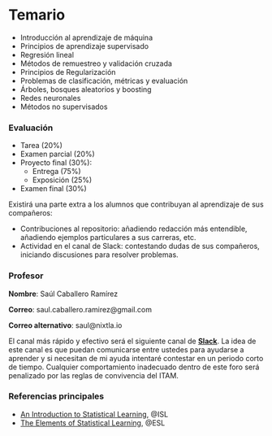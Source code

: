 # Temario {.unnumbered}

- Introducción al aprendizaje de máquina
- Principios de aprendizaje supervisado
- Regresión lineal
- Métodos de remuestreo y validación cruzada
- Principios de Regularización
- Problemas de clasificación, métricas y evaluación
- Árboles, bosques aleatorios y boosting
- Redes neuronales
- Métodos no supervisados

### Evaluación {.unnumbered}

- Tarea (20%)
- Examen parcial (20%)
- Proyecto final (30%):
  - Entrega (75%)
  - Exposición (25%)  
- Examen final (30%)

Existirá una parte extra a los alumnos que contribuyan al aprendizaje de sus compañeros:

- Contribuciones al repositorio: añadiendo redacción más entendible, añadiendo ejemplos particulares a sus carreras, etc.
- Actividad en el canal de Slack: contestando dudas de sus compañeros, iniciando discusiones para resolver problemas. 

### Profesor

**Nombre**: Saúl Caballero Ramírez

**Correo**: saul.caballero.ramirez@gmail.com

**Correo alternativo**: saul@nixtla.io

El canal más rápido y efectivo será el siguiente canal de **[Slack](https://join.slack.com/t/mineriadedatosgrupo/shared_invite/zt-3bop206bb-BIXS8DXRH46~ezS_Jb1w7Q)**. La idea de este canal es que puedan comunicarse entre ustedes para ayudarse a aprender y si necesitan de mi ayuda intentaré contestar en un periodo corto de tiempo. Cualquier comportamiento inadecuado dentro de este foro será penalizado por las reglas de convivencia del ITAM.

### Referencias principales {.unnumbered}

- [An Introduction to Statistical Learning](https://www.statlearning.com/), @ISL 
- [The Elements of Statistical Learning](https://hastie.su.domains/ElemStatLearn/), @ESL 